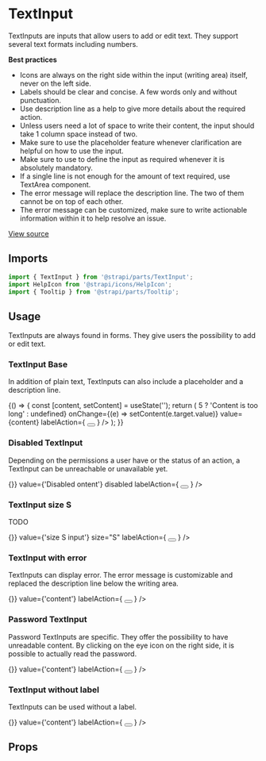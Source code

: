 <!--- TextInput.stories.mdx --->


<Meta title="Design System/Components/TextInput" component={TextInput} />

# TextInput

TextInputs are inputs that allow users to add or edit text. They support several text formats including numbers.

**Best practices**

- Icons are always on the right side within the input (writing area) itself, never on the left side.
- Labels should be clear and concise. A few words only and without punctuation.
- Use description line as a help to give more details about the required action.
- Unless users need a lot of space to write their content, the input should take 1 column space instead of two.
- Make sure to use the placeholder feature whenever clarification are helpful on how to use the input.
- Make sure to use to define the input as required whenever it is absolutely mandatory.
- If a single line is not enough for the amount of text required, use TextArea component.
- The error message will replace the description line. The two of them cannot be on top of each other.
- The error message can be customized, make sure to write actionable information within it to help resolve an issue.

[View source](https://github.com/strapi/parts/tree/develop/packages/strapi-parts/src/TextInput)

## Imports

```js
import { TextInput } from '@strapi/parts/TextInput';
import HelpIcon from '@strapi/icons/HelpIcon';
import { Tooltip } from '@strapi/parts/Tooltip';
```

## Usage

TextInputs are always found in forms. They give users the possibility to add or edit text.

### TextInput Base

In addition of plain text, TextInputs can also include a placeholder and a description line.

<Canvas>
  <Story name="base">
    {() => {
      const [content, setContent] = useState('');
      return (
        <Box padding={10}>
          <TextInput
            placeholder="This is a content placeholder"
            label="Content"
            name="content"
            hint="Description line"
            error={content.length > 5 ? 'Content is too long' : undefined}
            onChange={(e) => setContent(e.target.value)}
            value={content}
            labelAction={
              <Tooltip description="Content of the tooltip">
                <button
                  aria-label="Information about the email"
                  style={{ border: 'none', padding: 0, background: 'transparent' }}
                >
                  <HelpIcon aria-hidden={true} />
                </button>
              </Tooltip>
            }
          />
        </Box>
      );
    }}
  </Story>
</Canvas>

### Disabled TextInput

Depending on the permissions a user have or the status of an action, a TextInput can be unreachable or unavailable yet.

<Canvas>
  <Story name="disabled">
    <Box padding={10}>
      <TextInput
        placeholder="This is a content placeholder"
        label="Content"
        name="content"
        hint="Description line"
        onChange={() => {}}
        value={'Disabled ontent'}
        disabled
        labelAction={
          <Tooltip description="Content of the tooltip">
            <button
              aria-label="Information about the email"
              style={{ border: 'none', padding: 0, background: 'transparent' }}
            >
              <HelpIcon aria-hidden={true} />
            </button>
          </Tooltip>
        }
      />
    </Box>
  </Story>
</Canvas>

### TextInput size S

TODO

<Canvas>
  <Story name="size S">
    <Box padding={10}>
      <TextInput
        placeholder="This is a content placeholder"
        label="Content"
        name="content"
        hint="Description line"
        onChange={() => {}}
        value={'size S input'}
        size="S"
        labelAction={
          <Tooltip description="Content of the tooltip">
            <button
              aria-label="Information about the email"
              style={{ border: 'none', padding: 0, background: 'transparent' }}
            >
              <HelpIcon aria-hidden={true} />
            </button>
          </Tooltip>
        }
      />
    </Box>
  </Story>
</Canvas>

### TextInput with error

TextInputs can display error. The error message is customizable and replaced the description line below the writing area.

<Canvas>
  <Story name="with error">
    <Box padding={10}>
      <TextInput
        placeholder="This is a content placeholder"
        label="Content"
        name="content"
        hint="Description line"
        error={'Content is too long'}
        onChange={() => {}}
        value={'content'}
        labelAction={
          <Tooltip description="Content of the tooltip">
            <button
              aria-label="Information about the email"
              style={{ border: 'none', padding: 0, background: 'transparent' }}
            >
              <HelpIcon aria-hidden={true} />
            </button>
          </Tooltip>
        }
      />
    </Box>
  </Story>
</Canvas>

### Password TextInput

Password TextInputs are specific. They offer the possibility to have unreadable content. By clicking on the eye icon on the right side, it is possible to actually read the password.

<Canvas>
  <Story name="password">
    <Box padding={10}>
      <TextInput
        placeholder="This is a password placeholder"
        type="password"
        label="Password"
        name="password"
        hint="Description line"
        onChange={() => {}}
        value={'content'}
        labelAction={
          <Tooltip description="Content of the tooltip">
            <button
              aria-label="Information about the email"
              style={{ border: 'none', padding: 0, background: 'transparent' }}
            >
              <HelpIcon aria-hidden={true} />
            </button>
          </Tooltip>
        }
      />
    </Box>
  </Story>
</Canvas>

### TextInput without label

TextInputs can be used without a label.

<Canvas>
  <Story name="withoutLabel">
    <Box padding={10}>
      <TextInput
        placeholder="This is a password placeholder"
        type="password"
        aria-label="Password"
        name="password"
        hint="Description line"
        onChange={() => {}}
        value={'content'}
        labelAction={
          <Tooltip description="Content of the tooltip">
            <button
              aria-label="Information about the email"
              style={{ border: 'none', padding: 0, background: 'transparent' }}
            >
              <HelpIcon aria-hidden={true} />
            </button>
          </Tooltip>
        }
      />
    </Box>
  </Story>
</Canvas>

## Props

<ArgsTable of={TextInput} />

